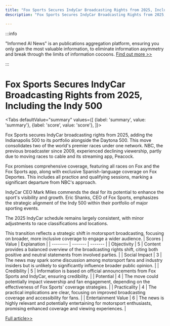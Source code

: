 ```yaml
---
title: "Fox Sports Secures IndyCar Broadcasting Rights from 2025, Including the Indy 500"
description: "Fox Sports Secures IndyCar Broadcasting Rights from 2025, Including the Indy 500"

---
```



:::info

"Informed AI News" is an publications aggregation platform, ensuring you only gain the most valuable information, to eliminate information asymmetry and break through the limits of information cocoons.  [Find out more >>](/)

:::

# Fox Sports Secures IndyCar Broadcasting Rights from 2025, Including the Indy 500


<Tabs
	defaultValue="summary"
	values={[
	{label: 'summary', value: 'summary'},
	{label: 'score', value: 'score'},
]}>
<TabItem value="summary">


Fox Sports secures IndyCar broadcasting rights from 2025, adding the Indianapolis 500 to its portfolio alongside the Daytona 500. This move consolidates two of the world's premier races under one network. NBC, the previous broadcaster since 2009, experienced declining viewership, partly due to moving races to cable and its streaming app, Peacock.

Fox promises comprehensive coverage, featuring all races on Fox and the Fox Sports app, along with exclusive Spanish-language coverage on Fox Deportes. This includes all practice and qualifying sessions, marking a significant departure from NBC's approach.

IndyCar CEO Mark Miles commends the deal for its potential to enhance the sport's visibility and growth. Eric Shanks, CEO of Fox Sports, emphasizes the strategic alignment of the Indy 500 within their portfolio of major sporting events.

The 2025 IndyCar schedule remains largely consistent, with minor adjustments to race classifications and locations.

This transition reflects a strategic shift in motorsport broadcasting, focusing on broader, more inclusive coverage to engage a wider audience.
</TabItem>
<TabItem value="score">
	| Scores     | Value   | Explanation |
	| -------- | ------- | ------- |
	| Objectivity  | 5    | Content provides a balanced overview of the broadcasting rights shift, citing both positive and neutral statements from involved parties.    |
	| Social Impact | 3     | The news may spark some discussion among motorsport fans and industry insiders but is unlikely to significantly influence broader public opinion.    |
	| Credibility    | 5    | Information is based on official announcements from Fox Sports and IndyCar, ensuring credibility.    |
	| Potential    | 4    | The move could potentially impact viewership and fan engagement, depending on the effectiveness of Fox Sports' coverage strategies.    |
	| Practicality    | 4    | The practical implications are clear, focusing on improved broadcasting coverage and accessibility for fans.    |
	| Entertainment Value    | 6    | The news is highly relevant and potentially entertaining for motorsport enthusiasts, promising enhanced coverage and viewing experiences.    |
</TabItem>
</Tabs>

[Full article>>](https://apnews.com/article/indycar-fox-sports-nbc-6fb89b5bb8448c4d80c9edff38635171)
